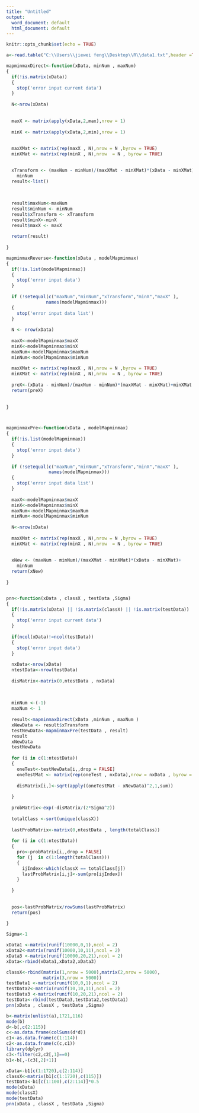 ---
title: "Untitled"
output:
  word_document: default
  html_document: default
---

```{r setup, include=FALSE}
knitr::opts_chunk$set(echo = TRUE)
```


```{r}
a<-read.table("C:\\Users\\jiewei feng\\Desktop\\R\\data1.txt",header =TRUE,na.strings =".")

```

```{r}

mapminmaxDirect<-function(xData, minNum , maxNum)
{
  if(!is.matrix(xData))
  {
    stop('error input current data')
  }
  
  N<-nrow(xData)
  
 
  maxX <- matrix(apply(xData,2,max),nrow = 1)
  
  minX <- matrix(apply(xData,2,min),nrow = 1)
  
 
  maxXMat <- matrix(rep(maxX , N),nrow = N ,byrow = TRUE)
  minXMat <- matrix(rep(minX , N),nrow  = N , byrow = TRUE)
  

  xTransform <- (maxNum - minNum)/(maxXMat - minXMat)*(xData - minXMat)+
    minNum
  result<-list()
  
  
  
  result$maxNum<-maxNum
  result$minNum <- minNum
  result$xTransform <- xTransform
  result$minX<-minX
  result$maxX <- maxX
  
  return(result)
  
}
```

```{r}
mapminmaxReverse<-function(xData , modelMapminmax)
{
  if(!is.list(modelMapminmax))
  {
    stop('error input data')
  }
  
  if (!setequal(c("maxNum","minNum","xTransform","minX","maxX" ),
               names(modelMapminmax)))
  {
    stop('error input data list')
  }
  
  N <- nrow(xData)
  
  maxX<-modelMapminmax$maxX
  minX<-modelMapminmax$minX
  maxNum<-modelMapminmax$maxNum
  minNum<-modelMapminmax$minNum
  
  maxXMat <- matrix(rep(maxX , N),nrow = N ,byrow = TRUE)
  minXMat <- matrix(rep(minX , N),nrow  = N , byrow = TRUE)
  
  preX<-(xData - minNum)/(maxNum - minNum)*(maxXMat - minXMat)+minXMat
  return(preX)
   
  
}



mapminmaxPre<-function(xData , modelMapminmax)
{
  if(!is.list(modelMapminmax))
  {
    stop('error input data')
  }
  
  if (!setequal(c("maxNum","minNum","xTransform","minX","maxX" ),
                names(modelMapminmax)))
  {
    stop('error input data list')
  }
  
  maxX<-modelMapminmax$maxX
  minX<-modelMapminmax$minX
  maxNum<-modelMapminmax$maxNum
  minNum<-modelMapminmax$minNum
  
  N<-nrow(xData)
  
  maxXMat <- matrix(rep(maxX , N),nrow = N ,byrow = TRUE)
  minXMat <- matrix(rep(minX , N),nrow  = N , byrow = TRUE)
  
  
  xNew <- (maxNum - minNum)/(maxXMat - minXMat)*(xData - minXMat)+
    minNum
  return(xNew)
  
}



```

```{r}

pnn<-function(xData , classX , testData ,Sigma)
{
  if(!is.matrix(xData) || !is.matrix(classX) || !is.matrix(testData))
  {
    stop('error input current data')
  }
  
  if(ncol(xData)!=ncol(testData))
  {
    stop('error input data')
  }
  
  nxData<-nrow(xData)
  ntestData<-nrow(testData)
  
  disMatrix<-matrix(0,ntestData , nxData)
  
  
  
  minNum <-(-1)
  maxNum <- 1
  
  result<-mapminmaxDirect(xData ,minNum , maxNum )
  xNewData <- result$xTransform
  testNewData<-mapminmaxPre(testData , result)
  result
  xNewData
  testNewData
 
  for (i in c(1:ntestData))
  {
    oneTest<-testNewData[i,,drop = FALSE]
    oneTestMat <- matrix(rep(oneTest , nxData),nrow = nxData , byrow = TRUE)
   
    disMatrix[i,]<-sqrt(apply((oneTestMat - xNewData)^2,1,sum))
    
  }
  
  probMatrix<-exp(-disMatrix/(2*Sigma^2))
  
  totalClass <-sort(unique(classX)) 
  
  lastProbMatrix<-matrix(0,ntestData , length(totalClass))
  
  for (i in c(1:ntestData))
  {
    pro<-probMatrix[i,,drop = FALSE]
    for (j  in c(1:length(totalClass)))
    {
      ijIndex<-which(classX == totalClass[j])
      lastProbMatrix[i,j]<-sum(pro[ijIndex])
    }
    
  }
  
  
  pos<-lastProbMatrix/rowSums(lastProbMatrix)
  return(pos)
  
}

```


```{r}
Sigma<-1

xData1 <-matrix(runif(10000,0,1),ncol = 2)
xData2<-matrix(runif(10000,10,11),ncol = 2)
xData3 <-matrix(runif(10000,20,21),ncol = 2)
xData<-rbind(xData1,xData2,xData3)

classX<-rbind(matrix(1,nrow = 5000),matrix(2,nrow = 5000),
              matrix(3,nrow = 5000))
testData1 <-matrix(runif(10,0,1),ncol = 2)
testData2<-matrix(runif(10,10,11),ncol = 2)
testData3 <-matrix(runif(10,20,21),ncol = 2)
testData<-rbind(testData3,testData2,testData1)
pnn(xData , classX , testData ,Sigma)


```

```{r}
b<-matrix(unlist(a),1721,116)
mode(b)
d<-b[,c(2:115)]
c<-as.data.frame(colSums(d*d))
c1<-as.data.frame(c(1:114))
c2<-as.data.frame(c(c,c1))
library(dplyr)
c3<-filter(c2,c2[,1]==0)
b1<-b[,-(c3[,2]+1)]

```

```{r}
xData<-b1[c(1:1720),c(2:114)]
classX<-matrix(b1[c(1:1720),c(115)])
testData<-b1[c(1:100),c(2:114)]*0.5
mode(xData)
mode(classX)
mode(testData)
pnn(xData , classX , testData ,Sigma)

```







































